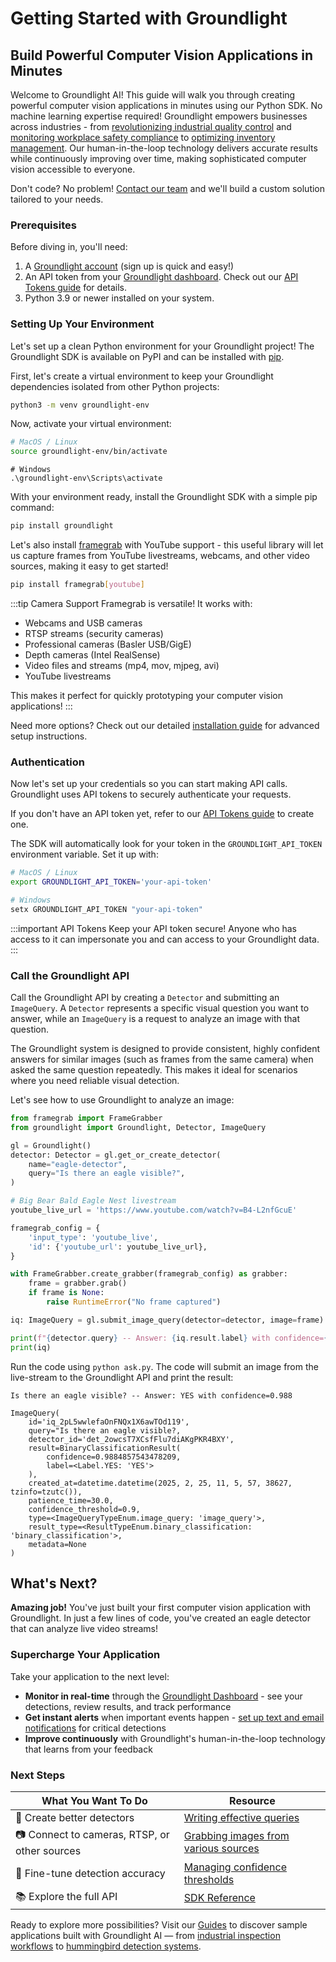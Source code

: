 # Getting Started with Groundlight

## Build Powerful Computer Vision Applications in Minutes

Welcome to Groundlight AI! This guide will walk you through creating powerful computer vision applications in minutes using our Python SDK.
No machine learning expertise required! Groundlight empowers businesses across industries -
from [revolutionizing industrial quality control](https://www.groundlight.ai/blog/lkq-corporation-uses-groundlight-ai-to-revolutionize-quality-control-and-inspection)
and [monitoring workplace safety compliance](https://www.groundlight.ai/use-cases/ppe-detection-in-the-workplace)
to [optimizing inventory management](https://www.groundlight.ai/use-cases/inventory-monitoring-using-vision-ai).
Our human-in-the-loop technology delivers accurate results while continuously improving over time, making
sophisticated computer vision accessible to everyone.

Don't code? No problem! [Contact our team](mailto:support@groundlight.ai) and we'll build a custom solution tailored to your needs.

### Prerequisites
Before diving in, you'll need:
1. A [Groundlight account](https://dashboard.groundlight.ai/) (sign up is quick and easy!)
2. An API token from your [Groundlight dashboard](https://dashboard.groundlight.ai/reef/my-account/api-tokens). Check out our [API Tokens guide](/docs/getting-started/api-tokens) for details.
3. Python 3.9 or newer installed on your system.

### Setting Up Your Environment

Let's set up a clean Python environment for your Groundlight project! The Groundlight SDK is available on PyPI and can be installed with [pip](https://packaging.python.org/en/latest/tutorials/installing-packages/#use-pip-for-installing).

First, let's create a virtual environment to keep your Groundlight dependencies isolated from other Python projects:
```bash
python3 -m venv groundlight-env
```
Now, activate your virtual environment:
```bash
# MacOS / Linux
source groundlight-env/bin/activate
```
```
# Windows
.\groundlight-env\Scripts\activate
```

With your environment ready, install the Groundlight SDK with a simple pip command:
```bash
pip install groundlight
```

Let's also install [framegrab](https://github.com/groundlight/framegrab) with YouTube support -
this useful library will let us capture frames from YouTube livestreams, webcams, and other video
sources, making it easy to get started!
```bash
pip install framegrab[youtube]
```
:::tip Camera Support
Framegrab is versatile! It works with:
- Webcams and USB cameras
- RTSP streams (security cameras)
- Professional cameras (Basler USB/GigE)
- Depth cameras (Intel RealSense)
- Video files and streams (mp4, mov, mjpeg, avi)
- YouTube livestreams

This makes it perfect for quickly prototyping your computer vision applications!
:::

Need more options? Check out our detailed [installation guide](/docs/installation/) for advanced setup instructions.

### Authentication

Now let's set up your credentials so you can start making API calls. Groundlight uses API tokens to securely authenticate your requests.

If you don't have an API token yet, refer to our [API Tokens guide](/docs/getting-started/api-tokens) to create one.

The SDK will automatically look for your token in the `GROUNDLIGHT_API_TOKEN` environment variable. Set it up with:
```bash
# MacOS / Linux
export GROUNDLIGHT_API_TOKEN='your-api-token'
```
```powershell
# Windows
setx GROUNDLIGHT_API_TOKEN "your-api-token"
```
:::important API Tokens
Keep your API token secure! Anyone who has access to it can impersonate you and can access to your Groundlight data.
:::

### Call the Groundlight API

Call the Groundlight API by creating a `Detector` and submitting an `ImageQuery`. A `Detector` represents a specific
visual question you want to answer, while an `ImageQuery` is a request to analyze an image with that question.

The Groundlight system is designed to provide consistent, highly confident answers for similar images
(such as frames from the same camera) when asked the same question repeatedly. This makes it ideal for
scenarios where you need reliable visual detection.

Let's see how to use Groundlight to analyze an image:
```python title="ask.py" notest
from framegrab import FrameGrabber
from groundlight import Groundlight, Detector, ImageQuery

gl = Groundlight()
detector: Detector = gl.get_or_create_detector(
    name="eagle-detector",
    query="Is there an eagle visible?",
)

# Big Bear Bald Eagle Nest livestream
youtube_live_url = 'https://www.youtube.com/watch?v=B4-L2nfGcuE'

framegrab_config = {
    'input_type': 'youtube_live',
    'id': {'youtube_url': youtube_live_url},
}

with FrameGrabber.create_grabber(framegrab_config) as grabber:
    frame = grabber.grab()
    if frame is None:
        raise RuntimeError("No frame captured")

iq: ImageQuery = gl.submit_image_query(detector=detector, image=frame)

print(f"{detector.query} -- Answer: {iq.result.label} with confidence={iq.result.confidence:.3f}\n")
print(iq)
```

Run the code using `python ask.py`. The code will submit an image from the live-stream to the Groundlight API and print the result:
```
Is there an eagle visible? -- Answer: YES with confidence=0.988

ImageQuery(
    id='iq_2pL5wwlefaOnFNQx1X6awTOd119',
    query="Is there an eagle visible?,
    detector_id='det_2owcsT7XCsfFlu7diAKgPKR4BXY',
    result=BinaryClassificationResult(
        confidence=0.9884857543478209,
        label=<Label.YES: 'YES'>
    ),
    created_at=datetime.datetime(2025, 2, 25, 11, 5, 57, 38627, tzinfo=tzutc()),
    patience_time=30.0,
    confidence_threshold=0.9,
    type=<ImageQueryTypeEnum.image_query: 'image_query'>,
    result_type=<ResultTypeEnum.binary_classification: 'binary_classification'>,
    metadata=None
)
```
## What's Next?

**Amazing job!** You've just built your first computer vision application with Groundlight.
In just a few lines of code, you've created an eagle detector that can analyze live video streams!

### Supercharge Your Application

Take your application to the next level:

- **Monitor in real-time** through the [Groundlight Dashboard](https://dashboard.groundlight.ai/) - see your detections, review results, and track performance
- **Get instant alerts** when important events happen - [set up text and email notifications](/docs/guide/alerts) for critical detections
- **Improve continuously** with Groundlight's human-in-the-loop technology that learns from your feedback

### Next Steps

| What You Want To Do | Resource |
|---|---|
| 📝 Create better detectors | [Writing effective queries](/docs/getting-started/writing-queries) |
| 📷 Connect to cameras, RTSP, or other sources | [Grabbing images from various sources](/docs/guide/grabbing-images) |
| 🎯 Fine-tune detection accuracy | [Managing confidence thresholds](/docs/guide/managing-confidence) |
| 📚 Explore the full API | [SDK Reference](/docs/api-reference/) |

Ready to explore more possibilities? Visit our [Guides](https://www.groundlight.ai/guides) to discover sample
applications built with Groundlight AI — from [industrial inspection workflows](https://www.groundlight.ai/blog/lkq-corporation-uses-groundlight-ai-to-revolutionize-quality-control-and-inspection)
to [hummingbird detection systems](https://www.groundlight.ai/guides/detecting-hummingbirds-with-groundlight-ai).